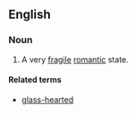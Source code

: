 ==English==

===Noun===
{{en-noun|hearts of glass}}

# {{lb|en|idiomatic}} A very [[fragile]] [[romantic]] state.

====Related terms====
* [[glass-hearted]]